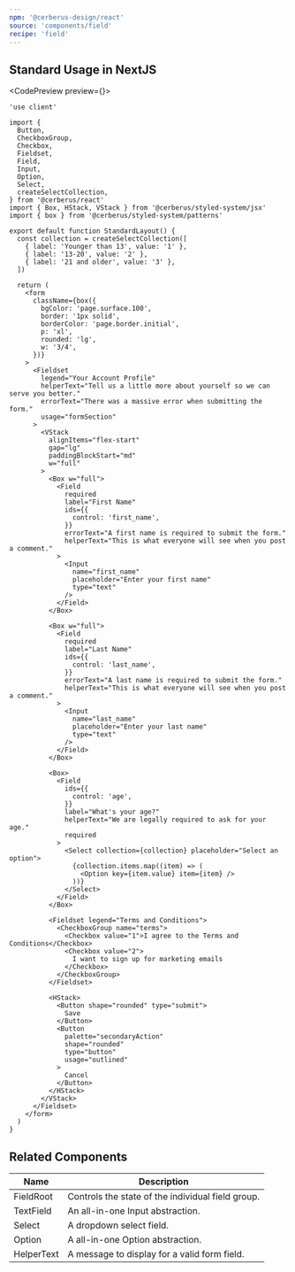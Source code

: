 ```yaml
---
npm: '@cerberus-design/react'
source: 'components/field'
recipe: 'field'
---
```



## Standard Usage in NextJS

<CodePreview preview={<StandardLayout />}>
```tsx
'use client'

import {
  Button,
  CheckboxGroup,
  Checkbox,
  Fieldset,
  Field,
  Input,
  Option,
  Select,
  createSelectCollection,
} from '@cerberus/react'
import { Box, HStack, VStack } from '@cerberus/styled-system/jsx'
import { box } from '@cerberus/styled-system/patterns'

export default function StandardLayout() {
  const collection = createSelectCollection([
    { label: 'Younger than 13', value: '1' },
    { label: '13-20', value: '2' },
    { label: '21 and older', value: '3' },
  ])

  return (
    <form
      className={box({
        bgColor: 'page.surface.100',
        border: '1px solid',
        borderColor: 'page.border.initial',
        p: 'xl',
        rounded: 'lg',
        w: '3/4',
      })}
    >
      <Fieldset
        legend="Your Account Profile"
        helperText="Tell us a little more about yourself so we can serve you better."
        errorText="There was a massive error when submitting the form."
        usage="formSection"
      >
        <VStack
          alignItems="flex-start"
          gap="lg"
          paddingBlockStart="md"
          w="full"
        >
          <Box w="full">
            <Field
              required
              label="First Name"
              ids={{
                control: 'first_name',
              }}
              errorText="A first name is required to submit the form."
              helperText="This is what everyone will see when you post a comment."
            >
              <Input
                name="first_name"
                placeholder="Enter your first name"
                type="text"
              />
            </Field>
          </Box>

          <Box w="full">
            <Field
              required
              label="Last Name"
              ids={{
                control: 'last_name',
              }}
              errorText="A last name is required to submit the form."
              helperText="This is what everyone will see when you post a comment."
            >
              <Input
                name="last_name"
                placeholder="Enter your last name"
                type="text"
              />
            </Field>
          </Box>

          <Box>
            <Field
              ids={{
                control: 'age',
              }}
              label="What's your age?"
              helperText="We are legally required to ask for your age."
              required
            >
              <Select collection={collection} placeholder="Select an option">
                {collection.items.map((item) => (
                  <Option key={item.value} item={item} />
                ))}
              </Select>
            </Field>
          </Box>

          <Fieldset legend="Terms and Conditions">
            <CheckboxGroup name="terms">
              <Checkbox value="1">I agree to the Terms and Conditions</Checkbox>
              <Checkbox value="2">
                I want to sign up for marketing emails
              </Checkbox>
            </CheckboxGroup>
          </Fieldset>

          <HStack>
            <Button shape="rounded" type="submit">
              Save
            </Button>
            <Button
              palette="secondaryAction"
              shape="rounded"
              type="button"
              usage="outlined"
            >
              Cancel
            </Button>
          </HStack>
        </VStack>
      </Fieldset>
    </form>
  )
}
```
</CodePreview>

<DripDivider />

## Related Components


| Name     |  Description                                                   |
| -------- | -------------------------------------------------------------  |
| FieldRoot    | Controls the state of the individual field group.          |
| TextField    | An all-in-one Input abstraction.                           |
| Select   | A dropdown select field.                                       |
| Option    | A all-in-one Option abstraction.                              |
| HelperText | A message to display for a valid form field.                 |
